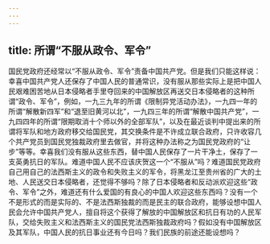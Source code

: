 ```yaml
---
---
---
```

title: 所谓“不服从政令、军令”
---




国民党政府还经常以“不服从政令、军令”责备中国共产党。但是我们只能这样说：幸喜中国共产党人还保存了中国人民的普通常识，没有服从那些实际上是把中国人民艰难困苦地从日本侵略者手里夺回来的中国解放区再送交日本侵略者的这种所谓“政令、军令”，例如，一九三九年的所谓《限制异党活动办法》，一九四一年的所谓“解散新四军”和“退至旧黄河以北”，一九四三年的所谓“解散中国共产党”，一九四四年的所谓“限期取消十个师以外的全部军队”，以及在最近谈判中提出来的所谓将军队和地方政府移交给国民党，其交换条件是不许成立联合政府，只许收容几个共产党员到国民党独裁政府里去做官，并将这种办法称之为国民党政府的“让步”等等。幸喜我们没有服从这些东西，替中国人民保存了一片干净土，保存了一支英勇抗日的军队。难道中国人民不应该庆贺这一个“不服从”吗？难道国民党政府自己用自己的法西斯主义的政令和失败主义的军令，将黑龙江至贵州省的广大的土地、人民送交日本侵略者，还觉得不够吗？除了日本侵略者和反动派欢迎这些“政令、军令”之外，难道还有什么爱国的有良心的中国人欢迎这些东西吗？没有一个不是形式的而是实际的、不是法西斯独裁的而是民主的联合政府，能够设想中国人民会允许中国共产党人，擅自将这个获得了解放的中国解放区和抗日有功的人民军队，交给失败主义和法西斯主义的国民党法西斯独裁政府吗？假如没有中国解放区及其军队，中国人民的抗日事业还有今日吗？我们民族的前途还能设想吗？